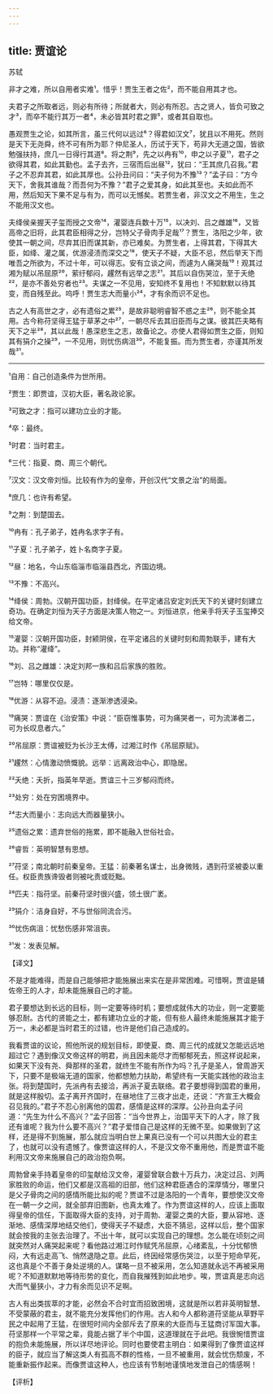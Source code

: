 ```yaml
---
---
---
```

title: 贾谊论
---




苏轼

非才之难，所以自用者实难¹。惜乎！贾生王者之佐²，而不能自用其才也。

夫君子之所取者远，则必有所待；所就者大，则必有所忍。古之贤人，皆负可致之才³，而卒不能行其万一者⁴，未必皆其时君之罪⁵，或者其自取也。

愚观贾生之论，如其所言，虽三代何以远过⁶？得君如汉文⁷，犹且以不用死。然则是天下无尧舜，终不可有所为耶？仲尼圣人，历试于天下，苟非大无道之国，皆欲勉强扶持，庶几一日得行其道⁸。将之荆⁹，先之以冉有¹⁰，申之以子夏¹¹，君子之欲得其君，如此其勤也。孟子去齐，三宿而后出昼¹²，犹曰：“王其庶几召我。”君子之不忍弃其君，如此其厚也。公孙丑问曰：“夫子何为不豫¹³？”孟子曰：“方今天下，舍我其谁哉？而吾何为不豫？”君子之爱其身，如此其至也。夫如此而不用，然后知天下果不足与有为，而可以无憾矣。若贾生者，非汉文之不用生，生之不能用汉文也。

夫绛侯亲握天子玺而授之文帝¹⁴，灌婴连兵数十万¹⁵，以决刘、吕之雌雄¹⁶，又皆高帝之旧将，此其君臣相得之分，岂特父子骨肉手足哉¹⁷？贾生，洛阳之少年，欲使其一朝之间，尽弃其旧而谋其新，亦已难矣。为贾生者，上得其君，下得其大臣，如绛、灌之属，优游浸渍而深交之¹⁸，使天子不疑，大臣不忌，然后举天下而唯吾之所欲为，不过十年，可以得志。安有立谈之间，而遽为人痛哭哉¹⁹！观其过湘为赋以吊屈原²⁰，萦纡郁闷，趯然有远举之志²¹。其后以自伤哭泣，至于夭绝²²，是亦不善处穷者也²³。夫谋之一不见用，安知终不复用也！不知默默以待其变，而自残至此。呜呼！贾生志大而量小²⁴，才有余而识不足也。

古之人有高世之才，必有遗俗之累²⁵，是故非聪明睿智不惑之主²⁶，则不能全其用。古今称苻坚得王猛于草茅之中²⁷，一朝尽斥去其旧臣而与之谋。彼其匹夫略有天下之半²⁸，其以此哉！愚深悲生之志，故备论之。亦使人君得如贾生之臣，则知其有狷介之操²⁹，一不见用，则忧伤病沮³⁰，不能复振。而为贾生者，亦谨其所发哉³¹。



***



¹自用：自己创造条件为世所用。

²贾生：即贾谊，汉初大臣，著名政论家。

³可致之才：指可以建功立业的才能。

⁴卒：最终。

⁵时君：当时君主。

⁶三代：指夏、商、周三个朝代。

⁷汉文：汉文帝刘恒。比较有作为的皇帝，开创汉代“文景之治”的局面。

⁸庶几：也许有希望。

⁹之荆：到楚国去。

¹⁰冉有：孔子弟子，姓冉名求字子有。

¹¹子夏：孔子弟子，姓卜名商字子夏。

¹²昼：地名，今山东临淄市临淄县西北，齐国边境。

¹³不豫：不高兴。

¹⁴绛侯：周勃。汉朝开国功臣，封绛侯。在平定诸吕安定刘氏天下的关键时刻建立奇功。在确定刘恒为天子方面是决策人物之一。刘恒进京，他亲手将天子玉玺捧交给文帝。

¹⁵灌婴：汉朝开国功臣，封颍阴侯，在平定诸吕的关键时刻和周勃联手，建有大功。并称“灌绛”。

¹⁶刘、吕之雌雄：决定刘邦一族和吕后家族的胜败。

¹⁷岂特：哪里仅仅是。

¹⁸优游：从容不迫。浸渍：逐渐渗透浸染。

¹⁹痛哭：贾谊在《治安策》中说：“臣窃惟事势，可为痛哭者一，可为流涕者二，可为长叹息者六。”

²⁰吊屈原：贾谊被贬为长沙王太傅，过湘江时作《吊屈原赋》。

²¹趯然：心情激动愤慨貌。远举：远离政治中心，即隐居。

²²夭绝：夭折，指英年早逝。贾谊三十三岁郁闷而终。

²³处穷：处在穷困境界中。

²⁴志大而量小：志向远大而器量狭小。

²⁵遗俗之累：遗弃世俗的拖累，即不能融入世俗社会。

²⁶睿哲：英明智慧有思想。

²⁷苻坚；南北朝时前秦皇帝。王猛：前秦著名谋士，出身微贱，遇到苻坚被委以重任。权臣贵族谗毁者则被叱责或贬黜。

²⁸匹夫：指苻坚。前秦苻坚时很兴盛，领土很广袤。

²⁹狷介：洁身自好，不与世俗同流合污。

³⁰忧伤病沮：忧愁伤感非常沮丧。

³¹发：发表见解。

【译文】

不是才能难得，而是自己能够把才能施展出来实在是非常困难。可惜啊，贾谊是辅佐帝王的人才，却未能施展自己的才能。

君子要想达到长远的目标，则一定要等待时机；要想成就伟大的功业，则一定要能够忍耐。古代的贤能之士，都有建功立业的才能，但有些人最终未能施展其才能于万一，未必都是当时君王的过错，也许是他们自己造成的。

我看贾谊的议论，照他所说的规划目标，即使夏、商、周三代的成就又怎能远远地超过它？遇到像汉文帝这样的明君，尚且因未能尽才而郁郁死去，照这样说起来，如果天下没有尧、舜那样的圣君，就终生不能有所作为吗？孔子是圣人，曾周游天下，只要不是极端无道的国家，他都想勉力扶助，希望终有一天能实践他的政治主张。将到楚国时，先派冉有去接洽，再派子夏去联络。君子要想得到国君的重用，就是这样殷切。孟子离开齐国时，在昼地住了三夜才出走，还说：“齐宣王大概会召见我的。”君子不忍心别离他的国君，感情是这样的深厚。公孙丑向孟子问道：“先生为什么不高兴？”孟子回答：“当今世界上，治国平天下的人才，除了我还有谁呢？我为什么要不高兴？”君子爱惜自己是这样的无微不至。如果做到了这样，还是得不到施展，那么就应当明白世上果真已没有一个可以共图大业的君主了，也就可以没有遗憾了。像贾谊这样的人，不是汉文帝不重用他，而是贾谊不能利用汉文帝来施展自己的政治抱负啊。

周勃曾亲手持着皇帝的印玺献给汉文帝，灌婴曾联合数十万兵力，决定过吕、刘两家胜败的命运，他们又都是汉高祖的旧部，他们这种君臣遇合的深厚情分，哪里只是父子骨肉之间的感情所能比拟的呢？贾谊不过是洛阳的一个青年，要想使汉文帝在一朝一夕之间，就全部弃旧图新，也真太难了。作为贾谊这样的人，应该上面取得皇帝的信任，下面取得大臣的支持，对于周勃、灌婴之类的大臣，要从容地、逐渐地、感情深厚地结交他们，使得天子不疑虑，大臣不猜忌，这样以后，整个国家就会按我的主张去治理了。不出十年，就可以实现自己的理想。怎么能在顷刻之间就突然对人痛哭起来呢？看他路过湘江时作赋凭吊屈原，心绪紊乱，十分忧郁愤闷，大有远走高飞、悄然退隐之意。此后，终因经常感伤哭泣，以至于短命早死，这也真是个不善于身处逆境的人。谋略一旦不被采用，怎么知道就永远不再被采用呢？不知道默默地等待形势的变化，而自我摧残到如此地步。唉，贾谊真是志向远大而气量狭小，才力有余而见识不足啊。

古人有出类拔萃的才能，必然会不合时宜而招致困境，这就是所以若非英明智慧、不受蒙蔽的君主，就不能充分发挥他们的作用。古人和今人都称道苻坚能从草野平民之中起用了王猛，在很短时间内全部斥去了原来的大臣而与王猛商讨军国大事。苻坚那样一个平常之辈，竟能占据了半个中国，这道理就在于此吧。我很惋惜贾谊的抱负未能施展，所以详尽地评论。同时也要使君主明白：如果得到了像贾谊这样的臣子，就应当了解这类人有孤高不群的性格，一旦不被重用，就会忧伤颓废，不能重新振作起来。而像贾谊这种人，也应该有节制地谨慎地发泄自己的情感啊！

【评析】